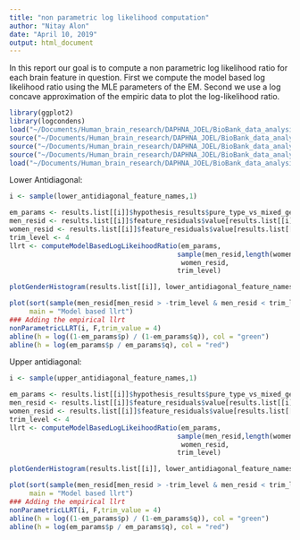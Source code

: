 ```yaml
---
title: "non parametric log likelihood computation"
author: "Nitay Alon"
date: "April 10, 2019"
output: html_document
---
```


In this report our goal is to compute a non parametric log likelihood ratio for each brain feature in question. First we compute the model based log likelihood ratio using the MLE parameters of the EM. Second we use a log concave approximation of the empiric data to plot the log-likelihood ratio.

```r
library(ggplot2)
library(logcondens)
load("~/Documents/Human_brain_research/DAPHNA_JOEL/BioBank_data_analysis/New_Analysis_Method/Residuals_analysis_methods/Results/New_analysis_method_results_normalized.RData")
source("~/Documents/Human_brain_research/DAPHNA_JOEL/BioBank_data_analysis/New_Analysis_Method/Residuals_analysis_methods/convert_em_probs_to_pq_space.R")
source("~/Documents/Human_brain_research/DAPHNA_JOEL/BioBank_data_analysis/New_Analysis_Method/Residuals_analysis_methods/merge_data_frames_by_column_names.R")
source("~/Documents/Human_brain_research/DAPHNA_JOEL/BioBank_data_analysis/Log_likelihood_ratio_computation/compute_em_based_llrt.R")
load("~/Documents/Human_brain_research/DAPHNA_JOEL/BioBank_data_analysis/Log_likelihood_ratio_computation/upper_diagonal_feature_names.RData")  
```

Lower Antidiagonal:

```r
i <- sample(lower_antidiagonal_feature_names,1)

em_params <- results.list[[i]]$hypothesis_results$pure_type_vs_mixed_gender_em_results$alternative_hypothesis$m_parameters
men_resid <- results.list[[i]]$feature_residuals$value[results.list[[i]]$feature_residuals$sex == 0]
women_resid <- results.list[[i]]$feature_residuals$value[results.list[[i]]$feature_residuals$sex == 1]
trim_level <- 4
llrt <- computeModelBasedLogLikeihoodRatio(em_params,
                                          sample(men_resid,length(women_resid)),
                                           women_resid,
                                          trim_level)

plotGenderHistogram(results.list[[i]], lower_antidiagonal_feature_names[i])

plot(sort(sample(men_resid[men_resid > -trim_level & men_resid < trim_level],length(llrt$llrt))), llrt$llrt, xlab = "Measurments", ylab = "Llrt",
     main = "Model based llrt")
### Adding the empirical llrt
nonParametricLLRT(i, F,trim_value = 4)
abline(h = log((1-em_params$p) / (1-em_params$q)), col = "green")
abline(h = log(em_params$p / em_params$q), col = "red")
```

Upper antidiagonal:
```r
i <- sample(upper_antidiagonal_feature_names,1)

em_params <- results.list[[i]]$hypothesis_results$pure_type_vs_mixed_gender_em_results$alternative_hypothesis$m_parameters
men_resid <- results.list[[i]]$feature_residuals$value[results.list[[i]]$feature_residuals$sex == 0]
women_resid <- results.list[[i]]$feature_residuals$value[results.list[[i]]$feature_residuals$sex == 1]
trim_level <- 4
llrt <- computeModelBasedLogLikeihoodRatio(em_params,
                                          sample(men_resid,length(women_resid)),
                                           women_resid,
                                          trim_level)

plotGenderHistogram(results.list[[i]], lower_antidiagonal_feature_names[i])

plot(sort(sample(men_resid[men_resid > -trim_level & men_resid < trim_level],length(llrt$llrt))), llrt$llrt, xlab = "Measurments", ylab = "Llrt",
     main = "Model based llrt")
### Adding the empirical llrt
nonParametricLLRT(i, F,trim_value = 4)
abline(h = log((1-em_params$p) / (1-em_params$q)), col = "green")
abline(h = log(em_params$p / em_params$q), col = "red")
```